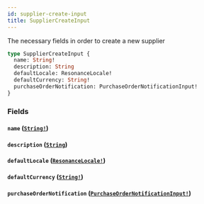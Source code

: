 ```yaml
---
id: supplier-create-input
title: SupplierCreateInput
---
```


The necessary fields in order to create a new supplier

```graphql
type SupplierCreateInput {
  name: String!
  description: String
  defaultLocale: ResonanceLocale!
  defaultCurrency: String!
  purchaseOrderNotification: PurchaseOrderNotificationInput!
}
```

### Fields

#### `name` ([`String!`](/developers/supplier-apis/supply-api/graphql/reference/scalars/string))

#### `description` ([`String`](/developers/supplier-apis/supply-api/graphql/reference/scalars/string))

#### `defaultLocale` ([`ResonanceLocale!`](/developers/supplier-apis/supply-api/graphql/reference/enums/resonance-locale))

#### `defaultCurrency` ([`String!`](/developers/supplier-apis/supply-api/graphql/reference/scalars/string))

#### `purchaseOrderNotification` ([`PurchaseOrderNotificationInput!`](/developers/supplier-apis/supply-api/graphql/reference/inputs/purchase-order-notification-input))
